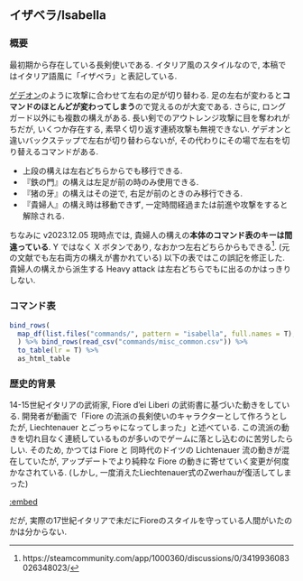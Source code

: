 ## イザベラ/Isabella {#Isabella}

### 概要 {-}

最初期から存在している長剣使いである. イタリア風のスタイルなので, 本稿ではイタリア語風に「イザベラ」と表記している.

[ゲデオン](#Gedeon)のように攻撃に合わせて左右の足が切り替わる. 足の左右が変わると**コマンドのほとんどが変わってしまう**ので覚えるのが大変である. さらに, ロングガード以外にも複数の構えがある. 長い剣でのアウトレンジ攻撃に目を奪われがちだが, いくつか存在する, 素早く切り返す連続攻撃も無視できない. ゲデオンと違いバックステップで左右が切り替わらないが, その代わりにその場で左右を切り替えるコマンドがある.

* 上段の構えは左右どちらからでも移行できる.
* 『鉄の門』の構えは左足が前の時のみ使用できる.
* 『猪の牙』の構えはその逆で, 右足が前のときのみ移行できる.
* 『貴婦人』の構え時は移動できず, 一定時間経過または前進や攻撃をすると解除される.

ちなみに v2023.12.05 現時点では, 貴婦人の構えの**本体のコマンド表のキーは間違っている**. Y ではなく X ボタンであり, なおかつ左右どちらからもできる^[https://steamcommunity.com/app/1000360/discussions/0/3419936083026348023/]. (元の文献でも左右両方の構えが書かれている) 以下の表ではこの誤記を修正した. 貴婦人の構えから派生する Heavy attack は左右どちらでもに出るのかはっきりしない.

### コマンド表 {-}

```r
bind_rows(
  map_df(list.files("commands/", pattern = "isabella", full.names = T), read_csv)
  ) %>% bind_rows(read_csv("commands/misc_common.csv")) %>%
  to_table(lr = T) %>%
  as_html_table
```

### 歴史的背景 {-}

14-15世紀イタリアの武術家, Fiore d'ei Liberi の武術書に基づいた動きをしている. 開発者が動画で「Fiore の流派の長剣使いのキャラクターとして作ろうとしたが, Liechtenauer とごっちゃになってしまった」と述べている. この流派の動きを切れ目なく連続しているものが多いのでゲームに落とし込むのに苦労したらしい. そのため, かつては Fiore と 同時代のドイツの Lichtenauer 流の動きが混在していたが, アップデートでより純粋な Fiore の動きに寄せていく変更が何度かなされている. (しかし, 一度消えたLiechtenauer式のZwerhauが復活してしまった)

[:embed](https://www.pinterest.jp/pin/1144125480308815569/)

だが, 実際の17世紀イタリアで未だにFioreのスタイルを守っている人間がいたのかは分からない.

